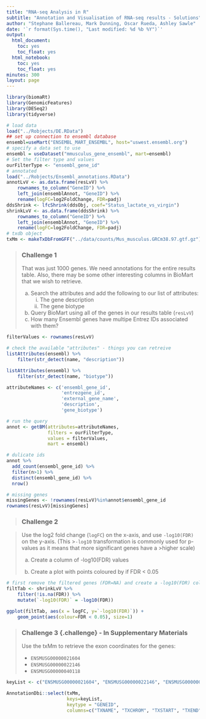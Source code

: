 ```yaml
---
title: "RNA-seq Analysis in R"
subtitle: "Annotation and Visualisation of RNA-seq results - Solutions"
author: "Stephane Ballereau, Mark Dunning, Oscar Rueda, Ashley Sawle"
date: '`r format(Sys.time(), "Last modified: %d %b %Y")`'
output:
  html_document:
    toc: yes
    toc_float: yes
  html_notebook:
    toc: yes
    toc_float: yes
minutes: 300
layout: page
---
```


```r
library(biomaRt)
library(GenomicFeatures)
library(DESeq2)
library(tidyverse)
```

```r
# load data
load("../Robjects/DE.RData")
## set up connection to ensembl database
ensembl=useMart("ENSEMBL_MART_ENSEMBL", host="uswest.ensembl.org")
# specify a data set to use
ensembl = useDataset("mmusculus_gene_ensembl", mart=ensembl)
# Set the filter type and values
ourFilterType <- "ensembl_gene_id"
# annotated
load("../Robjects/Ensembl_annotations.RData")
annotLvV <- as.data.frame(resLvV) %>% 
    rownames_to_column("GeneID") %>% 
    left_join(ensemblAnnot, "GeneID") %>% 
    rename(logFC=log2FoldChange, FDR=padj)
ddsShrink <- lfcShrink(ddsObj, coef="Status_lactate_vs_virgin")
shrinkLvV <- as.data.frame(ddsShrink) %>%
    rownames_to_column("GeneID") %>% 
    left_join(ensemblAnnot, "GeneID") %>% 
    rename(logFC=log2FoldChange, FDR=padj)
# txdb object
txMm <- makeTxDbFromGFF("../data/counts/Mus_musculus.GRCm38.97.gtf.gz")
```


> ### Challenge 1 {.challenge}
> That was just 1000 genes. We need annotations for the entire results table.
> Also, there may be some other interesting columns in BioMart that we wish to
> retrieve.  
>
> (a) Search the attributes and add the following to our list of attributes:  
>       (i) The gene description   
>       (ii) The gene biotype  
> (b) Query BioMart using all of the genes in our results table (`resLvV`)  
> (c) How many Ensembl genes have multipe Entrez IDs associated with them?  

```r
filterValues <- rownames(resLvV)

# check the available "attributes" - things you can retreive
listAttributes(ensembl) %>%
    filter(str_detect(name, "description"))

listAttributes(ensembl) %>%
    filter(str_detect(name, "biotype"))

attributeNames <- c('ensembl_gene_id',
                    'entrezgene_id',
                    'external_gene_name',
                    'description',
                    'gene_biotype')

# run the query
annot <- getBM(attributes=attributeNames,
               filters = ourFilterType,
               values = filterValues,
               mart = ensembl)

# dulicate ids
annot %>%
  add_count(ensembl_gene_id) %>% 
  filter(n>1) %>% 
  distinct(ensembl_gene_id) %>% 
  nrow()

# missing genes
missingGenes <- !rownames(resLvV)%in%annot$ensembl_gene_id
rownames(resLvV)[missingGenes]
```


> ### Challenge 2 {.challenge}

> Use the log2 fold change (`logFC`) on the x-axis, and use `-log10(FDR)` on the y-axis. (This >`-log10` transformation is commonly used for p-values as it means that more significant genes have a >higher scale) 
>
> (a) Create a column of -log10(FDR) values
>
> (b) Create a plot with points coloured by if FDR < 0.05


```r
# first remove the filtered genes (FDR=NA) and create a -log10(FDR) column
filtTab <- shrinkLvV %>% 
    filter(!is.na(FDR)) %>% 
    mutate(`-log10(FDR)` = -log10(FDR))

ggplot(filtTab, aes(x = logFC, y=`-log10(FDR)`)) + 
    geom_point(aes(colour=FDR < 0.05), size=1)
```


> ### Challenge 3 {.challenge} - In Supplementary Materials
>
> Use the txMm to retrieve the exon coordinates for the genes:    
>
> * `ENSMUSG00000021604`  
> * `ENSMUSG00000022146`  
> * `ENSMUSG00000040118`   
>

```r
keyList <- c("ENSMUSG00000021604", "ENSMUSG00000022146", "ENSMUSG00000040118")

AnnotationDbi::select(txMm, 
                      keys=keyList, 
                      keytype = "GENEID", 
                      columns=c("TXNAME", "TXCHROM", "TXSTART", "TXEND", "TXSTRAND", "TXTYPE"))
```

